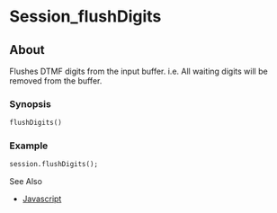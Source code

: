 
# Session_flushDigits 

 

## About

Flushes DTMF digits from the input buffer. i.e. All waiting digits will be removed from the buffer.

### Synopsis

```xml
flushDigits()
```

 ### Example

```xml
session.flushDigits();
```

See Also

* [Javascript](../index.mdx#api)


